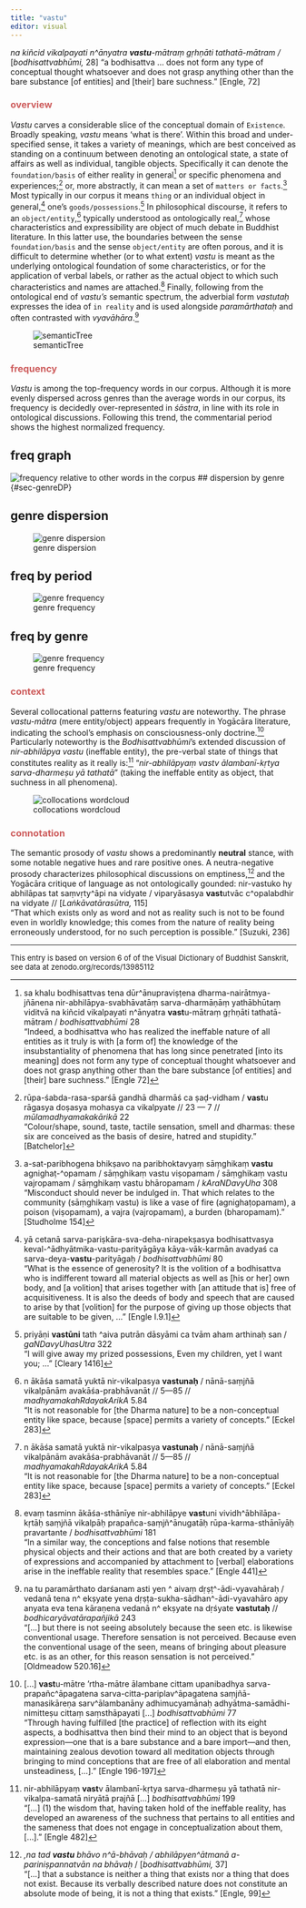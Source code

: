 ```yaml
---
title: "vastu"
editor: visual
---
```


::: column-margin
*na kiñcid vikalpayati n\^ānyatra **vastu**-mātraṃ gṛhṇāti tathatā-mātram /* \[*bodhisattvabhūmi,* 28\] "a bodhisattva ... does not form any type of conceptual thought whatsoever and does not grasp anything other than the bare substance \[of entities\] and \[their\] bare suchness." \[Engle, 72\]
:::

### <font color='indianred'>overview</font> {#sec-overview}

*Vastu* carves a considerable slice of the conceptual domain of `Existence`. Broadly speaking, *vastu* means 'what is there'. Within this broad and under-specified sense, it takes a variety of meanings, which are best conceived as standing on a continuum between denoting an ontological state, a state of affairs as well as individual, tangible objects. Specifically it can denote the `foundation/basis` of either reality in general[^vastu-1] or specific phenomena and experiences;[^vastu-2] or, more abstractly, it can mean a set of `matters or facts`.[^vastu-3] Most typically in our corpus it means `thing` or an individual object in general,[^vastu-4] one's `goods/possessions`.[^vastu-5] In philosophical discourse, it refers to an `object/entity`,[^vastu-6] typically understood as ontologically real,[^vastu-7] whose characteristics and expressibility are object of much debate in Buddhist literature. In this latter use, the boundaries between the sense `foundation/basis` and the sense `object/entity` are often porous, and it is difficult to determine whether (or to what extent) *vastu* is meant as the underlying ontological foundation of some characteristics, or for the application of verbal labels, or rather as the actual object to which such characteristics and names are attached.[^vastu-8] Finally, following from the ontological end of *vastu's* semantic spectrum, the adverbial form *vastutaḥ* expresses the idea of `in reality` and is used alongside *paramārthataḥ* and often contrasted with *vyavāhāra*.[^vastu-9]

[^vastu-1]: sa khalu bodhisattvas tena dūr\^ānupraviṣṭena dharma-nairātmya-jñānena nir-abhilāpya-svabhāvatāṃ sarva-dharmāṇāṃ yathābhūtaṃ viditvā na kiñcid vikalpayati n\^ānyatra **vast**u-mātraṃ gṛhṇāti tathatā-mātram / *bodhisattvabhūmi* 28\
    "Indeed, a bodhisattva who has realized the ineffable nature of all entities as it truly is with \[a form of\] the knowledge of the insubstantiality of phenomena that has long since penetrated \[into its meaning\] does not form any type of conceptual thought whatsoever and does not grasp anything other than the bare substance \[of entities\] and \[their\] bare suchness." \[Engle 72\]

[^vastu-2]: rūpa-śabda-rasa-sparśā gandhā dharmāś ca ṣaḍ-vidham / **vast**u rāgasya doṣasya mohasya ca vikalpyate // 23 — 7 // *mūlamadhyamakakārikā* 22\
    "Colour/shape, sound, taste, tactile sensation, smell and dharmas: these six are conceived as the basis of desire, hatred and stupidity." \[Batchelor\]

[^vastu-3]: a-sat-paribhogena bhikṣavo na paribhoktavyaṃ sāṃghikaṃ **vastu** agnighaṭ-\^opamam / sāṃghikaṃ vastu viṣopamam / sāṃghikaṃ vastu vajropamam / sāṃghikaṃ vastu bhāropamam / *kAraNDavyUha* 308\
    "Misconduct should never be indulged in. That which relates to the community (sāṃghikaṃ vastu) is like a vase of fire (agnighaṭopamam), a poison (viṣopamam), a vajra (vajropamam), a burden (bharopamam)." \[Studholme 154\]

[^vastu-4]: yā cetanā sarva-pariṣkāra-sva-deha-nirapekṣasya bodhisattvasya keval-\^ādhyātmika-vastu-parityāgāya kāya-vāk-karmān avadyaś ca sarva-deya-**vastu**-parityāgaḥ / *bodhisattvabhūmi* 80\
    "What is the essence of generosity? It is the volition of a bodhisattva who is indifferent toward all material objects as well as \[his or her\] own body, and \[a volition\] that arises together with \[an attitude that is\] free of acquisitiveness. It is also the deeds of body and speech that are caused to arise by that \[volition\] for the purpose of giving up those objects that are suitable to be given, …" \[Engle I.9.1\]

[^vastu-5]: priyāṇi **vastūni** tath \^aiva putrān dāsyāmi ca tvām aham arthinaḥ san / *gaNDavyUhasUtra* 322\
    "I will give away my prized possessions, Even my children, yet I want you; …" \[Cleary 1416\]

[^vastu-6]: n ākāśa samatā yuktā nir-vikalpasya **vastunaḥ** / nānā-saṃjñā vikalpānām avakāśa-prabhāvanāt // 5—85 // *madhyamakahRdayakArikA* 5.84\
    "It is not reasonable for \[the Dharma nature\] to be a non-conceptual entity like space, because \[space\] permits a variety of concepts." \[Eckel 283\]

[^vastu-7]: n ākāśa samatā yuktā nir-vikalpasya **vastunaḥ** / nānā-saṃjñā vikalpānām avakāśa-prabhāvanāt // 5—85 // *madhyamakahRdayakArikA* 5.84\
    "It is not reasonable for \[the Dharma nature\] to be a non-conceptual entity like space, because \[space\] permits a variety of concepts." \[Eckel 283\]

[^vastu-8]: evaṃ tasminn ākāśa-sthānīye nir-abhilāpye **vast**uni vividh\^ābhilāpa-kṛtāḥ saṃjñā vikalpāḥ prapañca-saṃjñ\^ānugatāḥ rūpa-karma-sthānīyāḥ pravartante / *bodhisattvabhūmi* 181\
    "In a similar way, the conceptions and false notions that resemble physical objects and their actions and that are both created by a variety of expressions and accompanied by attachment to \[verbal\] elaborations arise in the ineffable reality that resembles space." \[Engle 441\]

[^vastu-9]: na tu paramārthato darśanam asti yen \^ aivaṃ dṛṣṭ\^-ādi-vyavahāraḥ / vedanā tena n\^ ekṣyate yena dṛṣṭa-sukha-sādhan\^-ādi-vyavahāro apy anyata eva tena kāraṇena vedanā n\^ ekṣyate na dṛśyate **vastutaḥ** // *bodhicaryāvatārapañjikā* 243\
    "\[…\] but there is not seeing absolutely because the seen etc. is likewise conventional usage. Therefore sensation is not perceived. Because even the conventional usage of the seen, means of bringing about pleasure etc. is as an other, for this reason sensation is not perceived." \[Oldmeadow 520.16\]

![semanticTree](www/vastu_semanticTree.webp){#fig-semTree}

### <font color='indianred'>frequency</font> {#sec-frequency}

*Vastu* is among the top-frequency words in our corpus. Although it is more evenly dispersed across genres than the average words in our corpus, its frequency is decidedly over-represented in *śāstra*, in line with its role in ontological discussions. Following this trend, the commentarial period shows the highest normalized frequency.

::: panel-tabset
## freq graph {#sec-freqcurve}

![frequency relative to other words in the corpus](www/ZipfCurveFreq_vastu.webp){#fig-freqcurve} \## dispersion by genre {#sec-genreDP}

## genre dispersion {#sec-genreDP}

![genre dispersion](www/vastu_genreDP.webp){#fig-genreDP}

## freq by period {#sec-periodBars}

![genre frequency](www/PeriodFreq_vastu.webp){#fig-periodBars}

## freq by genre {#sec-genreBars}

![genre frequency](www/GenreFreq_vastu.webp){#fig-genreBars}
:::

### <font color='indianred'>context</font> {#sec-context}

Several collocational patterns featuring *vastu* are noteworthy. The phrase *vastu-mātra* (mere entity/object) appears frequently in Yogācāra literature, indicating the school's emphasis on consciousness-only doctrine.[^vastu-10] Particularly noteworthy is the *Bodhisattvabhūmi*'s extended discussion of *nir-abhilāpya vastu* (ineffable entity), the pre-verbal state of things that constitutes reality as it really is:[^vastu-11] "*nir-abhilāpyaṃ vastv ālambanī-kṛtya sarva-dharmeṣu yā tathatā*" (taking the ineffable entity as object, that suchness in all phenomena).

[^vastu-10]: \[…\] **vast**u-mātre 'rtha-mātre ālambane cittam upanibadhya sarva-prapañc\^āpagatena sarva-citta-pariplav\^āpagatena saṃjñā-manasikāreṇa sarv\^ālambanāny adhimucyamānaḥ adhyātma-samādhi-nimitteṣu cittaṃ saṃsthāpayati \[…\] *bodhisattvabhūmi* 77\
    "Through having fulfilled \[the practice\] of reflection with its eight aspects, a bodhisattva then bind their mind to an object that is beyond expression—one that is a bare substance and a bare import—and then, maintaining zealous devotion toward all meditation objects through bringing to mind conceptions that are free of all elaboration and mental unsteadiness, \[…\]." \[Engle 196-197\]

[^vastu-11]: nir-abhilāpyaṃ **vast**v ālambanī-kṛtya sarva-dharmeṣu yā tathatā nir-vikalpa-samatā niryātā prajñā \[…\] *bodhisattvabhūmi* 199\
    "\[…\] (1) the wisdom that, having taken hold of the ineffable reality, has developed an awareness of the suchness that pertains to all entities and the sameness that does not engage in conceptualization about them, \[…\]." \[Engle 482\]

![collocations wordcloud](./www/wordcloud_vastu.webp){#fig-collocationWC}

### <font color='indianred'>connotation</font> {#sec-connotation}

The semantic prosody of *vastu* shows a predominantly **neutral** stance, with some notable negative hues and rare positive ones. A neutra-negative prosody characterizes philosophical discussions on emptiness,[^vastu-12] and the Yogācāra critique of language as not ontologically gounded: nir-vastuko hy abhilāpas tat saṃvṛty\^āpi na vidyate / viparyāsasya **vast**utvāc c\^opalabdhir na vidyate // \[*Laṅkāvatārasūtra,* 115\]\
"That which exists only as word and not as reality such is not to be found even in worldly knowledge; this comes from the nature of reality being erroneously understood, for no such perception is possible." \[Suzuki, 236\]

[^vastu-12]: *,na tad **vastu** bhāvo n\^ā-bhāvaḥ / abhilāpyen\^ātmanā a-pariniṣpannatvān na bhāvaḥ* / \[*bodhisattvabhūmi,* 37\]\
    "\[…\] that a substance is neither a thing that exists nor a thing that does not exist. Because its verbally described nature does not constitute an absolute mode of being, it is not a thing that exists." \[Engle, 99\]

------------------------------------------------------------------------

<font size='-1'>This entry is based on version 6 of of the Visual Dictionary of Buddhist Sanskrit, see data at zenodo.org/records/13985112</font>
